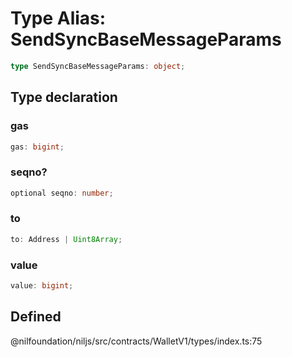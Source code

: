 # Type Alias: SendSyncBaseMessageParams

```ts
type SendSyncBaseMessageParams: object;
```

## Type declaration

### gas

```ts
gas: bigint;
```

### seqno?

```ts
optional seqno: number;
```

### to

```ts
to: Address | Uint8Array;
```

### value

```ts
value: bigint;
```

## Defined  
@nilfoundation/niljs/src/contracts/WalletV1/types/index.ts:75
